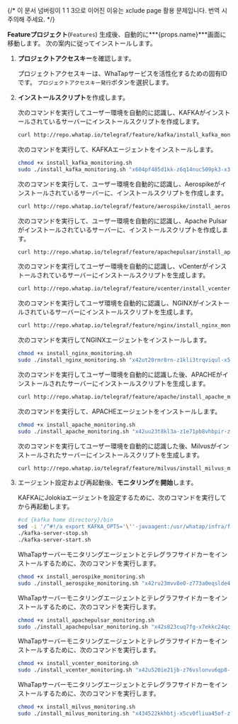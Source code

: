 {/* 이 문서 넘버링이 1 1 3으로 이어진 이유는 xclude page 활용 문제입니다. 번역 시 주의해 주세요. */}

**Featureプロジェクト**(<code class='Features'>Features</code>) 生成後、自動的に***{props.name}***画面に移動します。 次の案内に従ってインストールします。 

1. **プロジェクトアクセスキー**を確認します。 

   プロジェクトアクセスキーは、WhaTapサービスを活性化するための固有IDです。 <code class='my'>プロジェクトアクセスキー発行</code>ボタンを選択します。 

2. **インストールスクリプト**を作成します。 

   <InDoc pages="kafka-introduction">

   次のコマンドを実行してユーザー環境を自動的に認識し、KAFKAがインストールされているサーバーにインストールスクリプトを作成します。 

   ```bash
   curl http://repo.whatap.io/telegraf/feature/kafka/install_kafka_monitoring.sh -o install_kafka_monitoring.sh
   ```

   次のコマンドを実行して、KAFKAエージェントをインストールします。

   ```bash
   chmod +x install_kafka_monitoring.sh
   sudo ./install_kafka_monitoring.sh "x604pf485d1kk-z6q14nuc509pk3-x39moealrfodum" "13.124.11.223/13.209.172.35"
   ```

   </InDoc>

   <InDoc pages="aerospike-introduction">

   次のコマンドを実行して、ユーザー環境を自動的に認識し、Aerospikeがインストールされているサーバーに、インストールスクリプトを作成します。 

   ```bash
   curl http://repo.whatap.io/telegraf/feature/aerospike/install_aerospike_monitoring.sh -o install_aerospike_monitoring.sh
   ```

   </InDoc>

   <InDoc pages="apache-pulsar-introduction">

   次のコマンドを実行して、ユーザー環境を自動的に認識し、Apache Pulsarがインストールされているサーバーに、インストールスクリプトを作成します。 

   ```bash
   curl http://repo.whatap.io/telegraf/feature/apachepulsar/install_apachepulsar_monitoring.sh -o install_apachepulsar_monitoring.sh
   ```

   </InDoc>

   <InDoc pages="vcenter-introduction">

   次のコマンドを実行してユーザー環境を自動的に認識し、vCenterがインストールされているサーバーにインストールスクリプトを生成します。 

   ```bash
   curl http://repo.whatap.io/telegraf/feature/vcenter/install_vcenter_monitoring.sh -o install_vcenter_monitoring.sh
   ```

   </InDoc>

   <InDoc pages="nginx-introduction">

   次のコマンドを実行してユーザ環境を自動的に認識し、NGINXがインストールされているサーバーにインストールスクリプトを生成します。

   ```bash
   curl http://repo.whatap.io/telegraf/feature/nginx/install_nginx_monitoring.sh -o install_nginx_monitoring.sh
   ```

   次のコマンドを実行してNGINXエージェントをインストールします。

   ```bash
   chmod +x install_nginx_monitoring.sh
   sudo ./install_nginx_monitoring.sh "x42ut20rmr8rn-z1kli3trqviqul-x5cm4quee6cdmj" "15.165.146.117"
   ```

   </InDoc>

   <InDoc pages="apache-introduction">

   次のコマンドを実行してユーザー環境を自動的に認識した後、APACHEがインストールされたサーバーにインストールスクリプトを生成します。

   ```bash
   curl http://repo.whatap.io/telegraf/feature/apache/install_apache_monitoring.sh -o install_apache_monitoring.sh
   ```

   次のコマンドを実行して、APACHEエージェントをインストールします。

   ```bash
   chmod +x install_apache_monitoring.sh
   sudo ./install_apache_monitoring.sh "x42uu23t8kl3a-z1e71pb8vhbpir-z62lcfeuerbcp2" "15.165.146.117"
   ```

   </InDoc>

   <InDoc pages="milvus-introduction">

   次のコマンドを実行してユーザー環境を自動的に認識した後、Milvusがインストールされたサーバーにインストールスクリプトを生成します。

   ```bash
   curl http://repo.whatap.io/telegraf/feature/milvus/install_milvus_monitoring.sh -o install_milvus_monitoring.sh
   ```

   </InDoc>

<Xclude pages="nginx-introduction,apache-introduction">

3. エージェント設定および再起動後、**モニタリング**を**開始**します。  

   <InDoc pages="kafka-introduction">

   KAFKAにJolokiaエージェントを設定するために、次のコマンドを実行してから再起動します。

   ```bash
   #cd {kafka home directory}/bin
   sed -i '/^#!/a export KAFKA_OPTS='\''-javaagent:/usr/whatap/infra/feature/jolokia-agent-jvm-2.0.1-javaagent.jar=port=8778,host=127.0.0.1'\''' kafka-server-start.sh
   ./kafka-server-stop.sh
   ./kafka-server-start.sh
   ```

   </InDoc>

   <InDoc pages="aerospike-introduction">

   WhaTapサーバーモニタリングエージェントとテレグラフサイドカーをインストールするために、次のコマンドを実行します。

   ```bash
   chmod +x install_aerospike_monitoring.sh
   sudo ./install_aerospike_monitoring.sh "x42ru23mvv8e0-z773a0eqslde4u-z32imrtin4l23j" "15.165.146.117"
   ```

   </InDoc>

   <InDoc pages="apache-pulsar-introduction">

   WhaTapサーバーモニタリングエージェントとテレグラフサイドカーをインストールするために、次のコマンドを実行します。

   ```bash
   chmod +x install_apachepulsar_monitoring.sh
   sudo ./install_apachepulsar_monitoring.sh "x42s823cuq7fg-x7ekkc24qctvr1-z51hfam8avhtls" "15.165.146.117"
   ```

   </InDoc>

   <InDoc pages="vcenter-introduction">

   WhaTapサーバーモニタリングエージェントとテレグラフサイドカーをインストールするために、次のコマンドを実行します。

   ```bash
   chmod +x install_vcenter_monitoring.sh
   sudo ./install_vcenter_monitoring.sh "x42u520ie21jb-z76vslonvu6qp8-x7dv18dj7fknuq" "15.165.146.117"
   ```

   </InDoc>

   <InDoc pages="milvus-introduction">

   WhaTapサーバーモニタリングエージェントとテレグラフサイドカーをインストールするために、次のコマンドを実行します。

   ```bash
   chmod +x install_milvus_monitoring.sh
   sudo ./install_milvus_monitoring.sh "x434522kkhbtj-x5cv0fliua45of-zmgqva9eakmg9" "15.165.146.117"
   ```

   </InDoc>

</Xclude>
